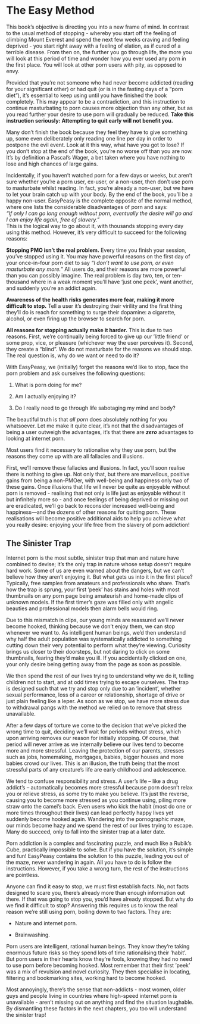 # The Easy Method

This book's objective is directing you into a new frame of mind. In contrast to the usual method of stopping - whereby you start off the feeling of climbing Mount Everest and spend the next few weeks craving and feeling deprived - you start right away with a feeling of elation, as if cured of a terrible disease. From then on, the further you go through life, the more you will look at this period of time and wonder how you ever used any porn in the first place. You will look at other porn users with pity, as opposed to envy.

Provided that you're not someone who had never become addicted (reading for your significant other) or had quit (or is in the fasting days of a "porn diet"), it's essential to keep using until you have finished the book completely. This may appear to be a contradiction, and this instruction to continue masturbating to porn causes more objection than any other, but as you read further your desire to use porn will gradually be reduced. **Take this instruction seriously: Attempting to quit early will not benefit you.**

Many don't finish the book because they feel they have to give something up, some even deliberately only reading one line per day in order to postpone the evil event. Look at it this way, what have you got to lose? If you don't stop at the end of the book, you’re no worse off than you are now. It's by definition a Pascal's Wager, a bet taken where you have nothing to lose and high chances of large gains.

Incidentally, if you haven't watched porn for a few days or weeks, but aren't sure whether you’re a porn user, ex-user, or a non-user, then don't use porn to masturbate whilst reading. In fact, you’re already a non-user, but we have to let your brain catch up with your body. By the end of the book, you’ll be a happy non-user. EasyPeasy is the complete opposite of the normal method, where one lists the considerable disadvantages of porn and says:  
*"If only I can go long enough without porn, eventually the desire will go and I can enjoy life again, free of slavery."*  
This is the logical way to go about it, with thousands stopping every day using this method. However, it's very difficult to succeed for the following reasons:

**Stopping PMO isn’t the real problem.**
Every time you finish your session, you've stopped using it. You may have powerful reasons on the first day of your once-in-four porn diet to say *“I don’t want to use porn, or even masturbate any more.”* All users do, and their reasons are more powerful than you can possibly imagine. The real problem is day two, ten, or ten-thousand where in a weak moment you’ll have ‘just one peek’, want another, and suddenly you’re an addict again.

**Awareness of the health risks generates more fear, making it more difficult to stop.**
Tell a user it's destroying their virility and the first thing they’ll do is reach for something to surge their dopamine: a cigarette, alcohol, or even firing up the browser to search for porn.

**All reasons for stopping actually make it harder.**
This is due to two reasons. First, we’re continually being forced to give up our ’little friend’ or some prop, vice, or pleasure (whichever way the user perceives it). Second, they create a "blind". We do not masturbate for the reasons we should stop. The real question is, why do we want or need to do it?

With EasyPeasy, we (initially) forget the reasons we'd like to stop, face the porn problem and ask ourselves the following questions:

1.  What is porn doing for me?

2.  Am I actually enjoying it?

3.  Do I really need to go through life sabotaging my mind and body?

The beautiful truth is that *all porn* does absolutely nothing for you whatsoever. Let me make it quite clear, it's not that the disadvantages of being a user outweigh the advantages, it's that there are ***zero*** advantages to looking at internet porn.

Most users find it necessary to rationalise why they use porn, but the reasons they come up with are all fallacies and illusions.

First, we'll remove these fallacies and illusions. In fact, you'll soon realise there is nothing to give up. Not only that, but there are marvellous, positive gains from being a non-PMOer, with well-being and happiness only two of these gains. Once illusions that life will never be quite as enjoyable without porn is removed - realising that not only is life just as enjoyable without it but infinitely more so - and once feelings of being deprived or missing out are eradicated, we'll go back to reconsider increased well-being and happiness—and the dozens of other reasons for quitting porn. These realisations will become positive additional aids to help you achieve what you really desire: enjoying your life free from the slavery of porn addiction!

## The Sinister Trap

Internet porn is the most subtle, sinister trap that man and nature have combined to devise; it's the only trap in nature whose setup doesn't require hard work. Some of us are even warned about the dangers, but we can't believe how they aren't enjoying it. But what gets us into it in the first place? Typically, free samples from amateurs and professionals who share. That's how the trap is sprung, your first ’peek’ has stains and holes with most thumbnails on any porn page being amateurish and home-made clips of unknown models. If the first timer's gaze was filled only with angelic beauties and professional models then alarm bells would ring.

Due to this mismatch in clips, our young minds are reassured we’ll never become hooked, thinking because we don't enjoy them, we can stop whenever we want to. As intelligent human beings, we'd then understand why half the adult population was systematically addicted to something cutting down their very potential to perform what they’re viewing. Curiosity brings us closer to their doorsteps, but not daring to click on some thumbnails, fearing they'd make you ill. If you accidentally clicked on one, your only desire being getting away from the page as soon as possible.

We then spend the rest of our lives trying to understand why we do it, telling children not to start, and at odd times trying to escape ourselves. The trap is designed such that we try and stop only due to an ’incident’, whether sexual performance, loss of a career or relationship, shortage of drive or just plain feeling like a leper. As soon as we stop, we have more stress due to withdrawal pangs with the method we relied on to remove that stress unavailable.

After a few days of torture we come to the decision that we've picked the wrong time to quit, deciding we’ll wait for periods without stress, which upon arriving removes our reason for initially stopping. Of course, that period will never arrive as we internally believe our lives tend to become more and more stressful. Leaving the protection of our parents, stresses such as jobs, homemaking, mortgages, babies, bigger houses and more babies crowd our lives. This is an illusion, the truth being that the most stressful parts of any creature's life are early childhood and adolescence.

We tend to confuse responsibility and stress. A user's life -- like a drug addict's -- automatically becomes more stressful because porn doesn't relax you or relieve stress, as some try to make you believe. It's just the reverse, causing you to become more stressed as you continue using, piling more straw onto the camel's back. Even users who kick the habit (most do one or more times throughout their lives) can lead perfectly happy lives yet suddenly become hooked again. Wandering into the pornographic maze, our minds become hazy and we spend the rest of our lives trying to escape. Many do succeed, only to fall into the sinister trap at a later date.

Porn addiction is a complex and fascinating puzzle, and much like a Rubik's Cube, practically impossible to solve. But if you have the solution, it's simple and fun! EasyPeasy contains the solution to this puzzle, leading you out of the maze, never wandering in again. All you have to do is follow the instructions. However, if you take a wrong turn, the rest of the instructions are pointless.

Anyone can find it easy to stop, we must first establish facts. No, not facts designed to scare you, there's already more than enough information out there. If that was going to stop you, you'd have already stopped. But why do we find it difficult to stop? Answering this requires us to know the real reason we’re still using porn, boiling down to two factors. They are:

-   Nature and internet porn.

-   Brainwashing.

Porn users are intelligent, rational human beings. They know they’re taking enormous future risks so they spend lots of time rationalising their ’habit’. But porn users in their hearts know they’re fools, knowing they had no need to use porn before becoming hooked. Most remember that their first ’peek’ was a mix of revulsion and novel curiosity. They then specialise in locating, filtering and bookmarking sites, working hard to become hooked.

Most annoyingly, there's the sense that non-addicts - most women, older guys and people living in countries where high-speed internet porn is unavailable - aren't missing out on anything and find the situation laughable. By dismantling these factors in the next chapters, you too will understand the sinister trap!
